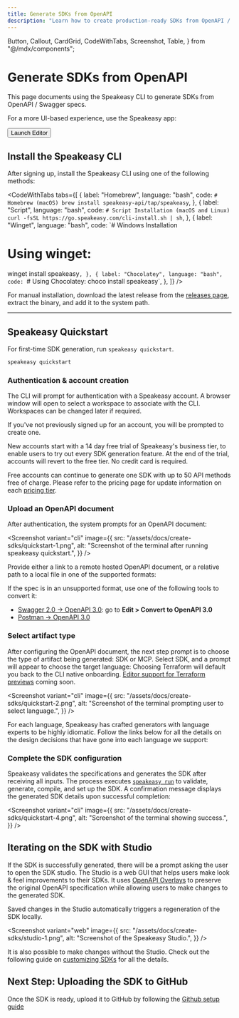 ```yaml
---
title: Generate SDKs from OpenAPI
description: "Learn how to create production-ready SDKs from OpenAPI / Swagger specs using Speakeasy."
---
```


  Button,
  Callout,
  CardGrid,
  CodeWithTabs,
  Screenshot,
  Table,
} from "@/mdx/components";


# Generate SDKs from OpenAPI

This page documents using the Speakeasy CLI to generate SDKs from OpenAPI / Swagger specs.

For a more UI-based experience, use the Speakeasy app:

<div className="bsmnt-container-sm my-4 w-full">
  <Button variant="rainbow" href="https://app.speakeasy.com/editor/onboarding">
    Launch Editor
  </Button>
</div>

## Install the Speakeasy CLI

After signing up, install the Speakeasy CLI using one of the following methods:

<CodeWithTabs
  tabs={[
    {
      label: "Homebrew",
      language: "bash",
      code: `# Homebrew (macOS)
brew install speakeasy-api/tap/speakeasy`,
    },
    {
      label: "Script",
      language: "bash",
      code: `# Script Installation (macOS and Linux)
curl -fsSL https://go.speakeasy.com/cli-install.sh | sh`,
    },
    {
      label: "Winget",
      language: "bash",
      code: `# Windows Installation
# Using winget:
winget install speakeasy`,
    },
    {
      label: "Chocolatey",
      language: "bash",
      code: `# Using Chocolatey:
choco install speakeasy`,
    },
  ]}
/>

For manual installation, download the latest release from the [releases page](https://github.com/speakeasy-api/speakeasy/releases), extract the binary, and add it to the system path.

---

## Speakeasy Quickstart

For first-time SDK generation, run `speakeasy quickstart`.

```bash
speakeasy quickstart
```

### Authentication & account creation

The CLI will prompt for authentication with a Speakeasy account. A browser window will open to select a workspace to associate with the CLI. Workspaces can be changed later if required.

If you've not previously signed up for an account, you will be prompted to create one.

New accounts start with a 14 day free trial of Speakeasy's business tier, to enable users to try out every SDK generation feature. At the end of the trial, accounts will revert to the free tier. No credit card is required.

Free accounts can continue to generate one SDK with up to 50 API methods free of charge. Please refer to the pricing page for update information on each [pricing tier](https://www.speakeasy.com/pricing).

### Upload an OpenAPI document

After authentication, the system prompts for an OpenAPI document:

<Screenshot
  variant="cli"
  image={{
    src: "/assets/docs/create-sdks/quickstart-1.png",
    alt: "Screenshot of the terminal after running speakeasy quickstart.",
  }}
/>

Provide either a link to a remote hosted OpenAPI document, or a relative path to a local file in one of the supported formats:

<Table
  data={[
    { specFormat: "OpenAPI 3.0", supported: "✅" },
    { specFormat: "OpenAPI 3.1", supported: "✅" },
    { specFormat: "JSON Schema", supported: "✅" },
  ]}
  columns={[
    { key: "specFormat", header: "Spec Format" },
    { key: "supported", header: "Supported" },
  ]}
/>

<Callout title="Tip" >
  If the spec is in an unsupported format, use one of the following tools to convert it:

- [Swagger 2.0 -> OpenAPI 3.0](https://editor.swagger.io/): go to **Edit > Convert to OpenAPI 3.0**
- [Postman -> OpenAPI 3.0](https://kevinswiber.github.io/postman2openapi/)

</Callout>

### Select artifact type

After configuring the OpenAPI document, the next step prompt is to choose the type of artifact being generated: SDK or MCP. Select SDK, and a prompt will appear to choose the target language:
Choosing Terraform will default you back to the CLI native onboarding. [Editor support for Terraform previews](https://roadmap.speakeasy.com/roadmap?id=a8164ebf-55e1-4376-b42e-4e040c085586) coming soon.

<Screenshot
  variant="cli"
  image={{
    src: "/assets/docs/create-sdks/quickstart-2.png",
    alt: "Screenshot of the terminal prompting user to select language.",
  }}
/>

For each language, Speakeasy has crafted generators with language experts to be highly idiomatic. Follow the links below for all the details on the design decisions that have gone into each language we support:

<CardGrid cards={supportedLanguages} />

### Complete the SDK configuration

Speakeasy validates the specifications and generates the SDK after receiving all inputs. The process executes [`speakeasy run`](/docs/speakeasy-reference/cli/run) to validate, generate, compile, and set up the SDK. A confirmation message displays the generated SDK details upon successful completion:

<Screenshot
  variant="cli"
  image={{
    src: "/assets/docs/create-sdks/quickstart-4.png",
    alt: "Screenshot of the terminal showing success.",
  }}
/>

## Iterating on the SDK with Studio

If the SDK is successfully generated, there will be a prompt asking the user to open the SDK studio. The Studio is a web GUI that helps users make look & feel improvements to their SDKs. It uses [OpenAPI Overlays](/openapi/overlays) to preserve the original OpenAPI specification while allowing users to make changes to the generated SDK.

Saved changes in the Studio automatically triggers a regeneration of the SDK locally.

<Screenshot
  variant="web"
  image={{
    src: "/assets/docs/create-sdks/studio-1.png",
    alt: "Screenshot of the Speakeasy Studio.",
  }}
/>

It is also possible to make changes without the Studio. Check out the following guide on [customizing SDKs](/docs/customize-sdks/) for all the details.

## Next Step: Uploading the SDK to GitHub

Once the SDK is ready, upload it to GitHub by following the [Github setup guide](/docs/manage/github-setup)
